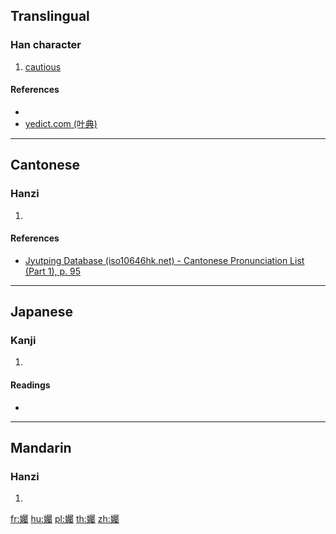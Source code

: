 {{character info/new}}
==Translingual==

===Han character===
{{Han char|rn=38|rad=女|as=21|sn=24|four=47427|canj=VSEI|ids=⿰女屬}}

# [[cautious]]

====References====
* {{Han ref|kx=0274.300|dkj=06919|dj=0543.060|hdz=21092.060|uh=5B4E|ud=23374|bh=F8A7|bd=63655}}
* [http://yedict.com/htm/5B/5B4E.htm yedict.com (叶典)]

----

==Cantonese==

===Hanzi===
{{yue-hanzi|jyut=[[zuk1]]|y=juk1}}

# {{defn|lang=yue|sort=女21}}

====References====
* [http://www.iso10646hk.net/jp/document/download.jsp Jyutping Database (iso10646hk.net) - Cantonese Pronunciation List (Part 1), p. 95]

----

==Japanese==

===Kanji===
{{ja-kanji|grade=|rs=女21}}

# {{defn|lang=ja|sort=女21}}

====Readings====
* {{ja-readings|on=[[しょく]] (shoku), [[そく]] (soku), [[ぞく]] (zoku), [[たく]] (taku), [[ちょく]] (choku)|kun=[[つつしむ]] (tsutsushimu)}}

----

==Mandarin==

===Hanzi===
{{cmn-hanzi|pin=[[zhú]] ([[zhu2]])|wg=chu<sup>2</sup>}}

# {{defn|lang=cmn|sort=女21}}

[[fr:孎]]
[[hu:孎]]
[[pl:孎]]
[[th:孎]]
[[zh:孎]]